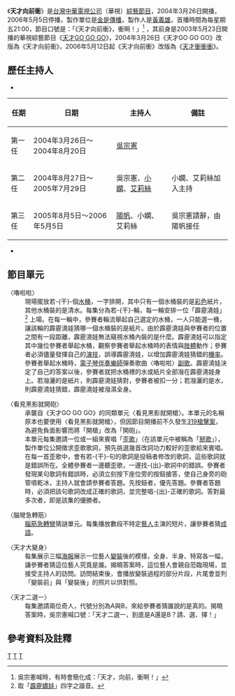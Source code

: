 {{otheruses|other=前身節目|天才GO GO GO}}
{{otheruses|other=後續節目|天才衝衝衝}}
{{Unreferenced|time=2020-09-08T12:04:30+00:00}}
{{Infobox television
| 名稱 = 天才向前衝
| 圖片 = 
| 圖說 = 天才向前衝
| 分類 = [[娛樂|娛樂]]、[[綜藝節目|綜藝節目]]
| 國家 = {{ROC-TWN}}
| 語言 = [[閩南語|閩南語]]、[[國語|國語]]
| 主持 = [[#歷任主持人|《天才向前衝》主持人]]
| 標語 = 《天才向前衝》，衝啊！
| 製作人 = [[黃義雄|黃義雄]]
| 製作公司 = 金是傳媒行銷企業有限公司
| 每集長 = 
| 頻道 = [[華視主頻|華視]]
| 視訊制式   = [[標準畫質電視|標準畫質電視]]
| 播出國家   = {{TWN}}
| 開始 = {{start date|2004|3|26}}
| 結束 = {{end date|2006|5|5}}
| 晚於 = [[天才GO_GO_GO|天才GO GO GO]]
| 早於 = [[天才衝衝衝|天才衝衝衝]]
}}
《'''天才向前衝'''》是[[台灣|台灣]][[中華電視公司|中華電視公司]]（華視）[[綜藝節目|綜藝節目]]，2004年3月26日開播，2006年5月5日停播，製作單位是[[金是傳播|金是傳播]]，製作人是[[黃義雄|黃義雄]]，首播時間為每星期五21:00，節目口號是：「《天才向前衝》，衝啊！」<ref>吳宗憲喊時，有時會簡化成：「天才，向前，衝啊！」</ref> ，其前身是2003年5月23日開播的華視綜藝節目《[[天才GO_GO_GO|天才GO GO GO]]》，2004年3月26日《天才GO GO GO》改版為《天才向前衝》，2006年5月12日起《天才向前衝》改版為《[[天才衝衝衝|天才衝衝衝]]》。

==歷任主持人==
*

{| class="wikitable"
|+
!任期
!日期
!主持人
!備註
|-
|第一任
|2004年3月26日～2004年8月20日
|[[吳宗憲|吳宗憲]]
|
|-
|第二任
|2004年8月27日～2005年7月29日
|吳宗憲、[[小嫻|小嫻]]、[[艾莉絲|艾莉絲]]
|小嫻、艾莉絲加入主持
|-
|第三任
|2005年8月5日～2006年5月5日
|[[陽帆|陽帆]]、小嫻、艾莉絲
|吳宗憲請辭，由陽帆接任
|}

*

==節目單元==

;〈嚕啦啦〉
: 現場擺放若-{干}-個[[水桶|水桶]]，一字排開，其中只有一個水桶裝的是[[彩色|彩色]]紙片，其他水桶裝的是清水。每集分為若-{干}-輪，每一輪安排一位「霹靂澆娃」<ref>取「[[霹靂嬌娃|霹靂嬌娃]]」四字之諧音。</ref> 上場。在每一輪中，參賽者輪流舉起自己選定的水桶，一人只能選一桶，讓該輪的霹靂澆娃猜哪一個水桶裝的是紙片。由於霹靂澆娃與參賽者的位置之間有一段距離，霹靂澆娃無法窺視水桶內裝的是什麼。霹靂澆娃可以指定其中幾位參賽者舉起水桶，觀察參賽者舉起水桶時的表情與[[肢體|肢體]]動作；參賽者必須儘量發揮自己的[[演技|演技]]，誤導霹靂澆娃，以增加霹靂澆娃猜錯的[[機率|機率]]。參賽者舉起水桶時，[[電子琴|電子琴]][[伴奏樂師|伴奏樂師]]彈奏歌曲〈嚕啦啦〉[[副歌|副歌]]。霹靂澆娃決定了自己的答案以後，參賽者就把水桶裡的水或紙片全部潑在霹靂澆娃身上。若潑灑的是紙片，則霹靂澆娃猜對，參賽者被扣一分；若潑灑的是水，則霹靂澆娃猜錯，霹靂澆娃被潑濕全身。

;〈看見黑影就開砲〉
: 承襲自《天才GO GO GO》的同類單元〈看見黑影就開槍〉。本單元的名稱原本也要使用〈看見黑影就開槍〉，但因節目開播前不久發生[[319槍擊案|319槍擊案]]，為避免負面影響而將「開槍」改為「開砲」。
: 本單元每集邀請一位或一組來賓唱「[[歪歌|歪歌]]」（在該單元中被稱為「[[掰歌|掰歌]]」），製作單位公開徵求歪歌歌詞，預先挑選幾首改詞功力較好的歪歌給來賓唱。在每一首歪歌中，會有若-{干}-句的歌詞是投稿者修改的歌詞，這些歌詞就是錯誤所在。全體參賽者一邊聽歪歌，一邊找-{出}-歌詞中的錯誤。參賽者發現某句歌詞有錯誤時，必須立刻按下座位旁的按鈕搶答，使自己身旁的砲管噴乾冰，主持人就會請參賽者答題。先按鈕者，優先答題。參賽者答題時，必須把該句歌詞改成正確的歌詞，並完整唱-{出}-正確的歌詞。答對最多次者，即是該集的優勝者。

;〈腦彎急轉筋〉
: [[腦筋急轉彎|腦筋急轉彎]]猜謎單元。每集播放數段不特定[[藝人|藝人]]主演的短片，讓參賽者猜[[成語|成語]]。

;〈天才大變身〉
: 每集展示三幅[[海報|海報]]展示一位藝人[[變裝|變裝]]後的模樣，全身、半身、特寫各一幅，讓參賽者猜這位藝人究竟是誰。揭曉答案時，這位藝人會親自蒞臨現場，並接受主持人的訪問。訪問結束後，會播放變裝過程的部分片段，片尾會並列「變裝前」與「變裝後」的照片以供對照。

;〈天才二選一〉
: 每集邀請兩位奇人，代號分別為A與B，來給參賽者猜誰說的是真的。揭曉答案時，吳宗憲喊口號：「天才二選一，到底是A還是B？請、選、擇！」

{{電視節目的變遷
|電視台={{TWN}} [[華視主頻|華視主頻]]
|播放檔次=每週五 22:00 - 23:30
|節目名稱='''天才向前衝'''<br />（2004年3月26日 - 2006年5月5日）
|上一節目=[[天才GO_GO_GO|天才GO GO GO]]<br />（2003年5月23日 - 2004年3月19日）
|下一節目=[[天才衝衝衝|天才衝衝衝]]<br />（2006年5月12日 - 2007年7月27日）<BR>※註：2007/8/4起，改為每週六播出
}}

==參考資料及註釋==
{{Reflist}}

[[Category:華視電視節目|T]]
[[Category:已停播的台灣綜藝節目|T]]
[[Category:遊戲節目|T]]